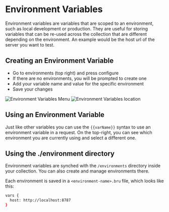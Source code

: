 # Environment Variables

Environment variables are variables that are scoped to an environment, such as local development or production. They are useful for storing variables that can be re-used across the collection that are different depending on the environment. An example would be the host url of the server you want to test.

## Creating an Environment Variable

- Go to environments (top right) and press configure
- If there are no environments, you will be prompted to create one
- Add your variable name and value for the specific environment
- Save your changes

![Environment Variables Menu](/screenshots/variables/environment-variables-menu.png)
![Environment Variables location](/screenshots/variables/environment-variables.png)

## Using an Environment Variable

Just like other variables you can use the `{{varName}}` syntax to use an environment variable in a request. On the top-right, you can see which environment you are currently using and select a different one.

## Using the ./environment directory

Environment variables are synched with the `/environments` directory inside your collection. You can also create and manage environments there.

Each environment is saved in a `<environment-name>.bru` file, which looks like this:

```bash filename="local.bru"
vars {
  host: http://localhost:8787
}
```
